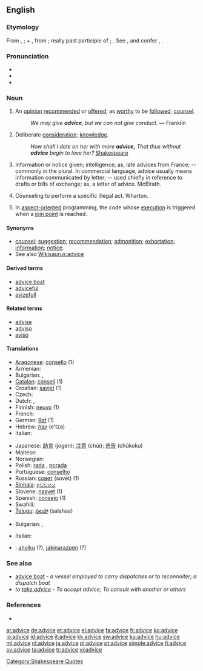 ==English==

===Etymology===
From {{etyl|enm}} {{term|avis|lang=enm}}, {{etyl|fr}} {{term|avis|lang=fr}}; + {{etyl|fro}} {{term|vis|lang=fro}}, from {{etyl|la}} {{term|visum||seemed, seen|lang=la}}; really past participle of {{term|videre||to see, so that|lang=la}}; {{term|vis|which has seemed best}}.  See {{term|vision}}, and confer {{term|avise}}, {{term|advise}}.

===Pronunciation===
* {{audio|en-us-advice.ogg|Audio (US)}}
* {{IPA|ædˈvaɪs}}
* {{rhymes|aɪs}}

===Noun===
{{en-noun|-|s}}

# An [[opinion]] [[recommend]]ed or [[offer]]ed, as [[worthy]] to be [[follow]]ed; [[counsel]].
#: ''We may give '''advice''', but we can not give conduct.'' &mdash; Franklin
# {{obsolete}} Deliberate [[consideration]]; [[knowledge]].
#: ''How shall I dote on her with more '''advice,''' That thus without '''advice''' begin to love her?'' [[w:Shakespeare|Shakespeare]]
# Information or notice given; intelligence; as, late advices from France; -- commonly in the plural. In commercial language, advice usually means information communicated by letter; -- used chiefly in reference to drafts or bills of exchange; as, a letter of advice. McElrath.
# {{law}} Counseling to perform a specific illegal act. Wharton.
# {{computing|programming}} In [[aspect-oriented]] programming, the code whose [[execution]] is triggered when a [[join point]] is reached.

====Synonyms====
* [[counsel]]; [[suggestion]]; [[recommendation]]; [[admonition]]; [[exhortation]]; [[information]]; [[notice]].
* See also [[Wikisaurus:advice]]

====Derived terms====
* [[advice boat]]
* [[adviceful]]
* [[avizefull]]

====Related terms====
* [[advise]]
* [[adviso]]
* [[aviso]]

====Translations====
{{trans-top|opinion recommended or offered, as worthy to be followed; counsel.}}
* [[Aragonese]]: [[consello]] {{m}} (1)
* Armenian: {{t-|hy|խորհուրդ|tr=xorhurd|xs=Armenian}}
* Bulgarian: {{t|bg|съвет|sc=Cyrl}},  {{t|bg|препоръка|sc=Cyrl}}
* [[Catalan]]: [[consell]] {{m}} (1)
* Croatian: [[savjet]] (1)
* Czech: {{t+|cs|rada|f}}
* Dutch: {{t+|nl|raad|m}}, {{t+|nl|advies}}
* Finnish: [[neuvo]] (1)
* French: {{t+|fr|conseil|m}}
* German: [[Rat]] {{m}} (1)
* Hebrew: [[עצה]] (e'tza)
* Italian: {{t+|it|consiglio|m}}
{{trans-mid}}
* Japanese: [[助言]] (jogen); [[注意]] (chūi); [[忠告]] (chūkoku)
* Maltese: {{t-|mt|parir|m|xs=Maltese}}
* Norwegian: {{t+|no|råd|n}}
* Polish: [[rada]] {{f}}, [[porada]] {{f}}
* Portuguese: [[conselho]] {{m}}
* Russian: [[совет]] (sovét) (1)
* [[Sinhala]]: [[අවවාදය]] {{n}}
* Slovene: [[nasvet]] {{m}} (1)
* Spanish: [[consejo]] {{m}} (1)
* Swahili: {{t+|sw|ushauri|xs=Swahili}}
* [[Telugu]]: [[సలహా]] (salahaa)
{{trans-bottom}}

{{trans-top|Information or notice given}}
* Bulgarian: {{t|bg|известие|sc=Cyrl}},  {{t+|bg|съобщение|sc=Cyrl}}
{{trans-mid}}
* Italian: {{t|it|avviso|m}}
{{trans-bottom}}
{{checktrans-top}}

* {{ttbc|Basque}}: [[aholku]] (?), [[jakinarazpen]] (?)
{{trans-bottom}}

===See also===
* [[advice boat]] - ''a vessel employed to carry dispatches or to reconnoiter; a dispatch boat''
* ''to [[take advice]]'' - ''To accept advice; To consult with another or others''

===References===
* {{R:1913}}

[[Category:Shakespeare Quotes]]

[[ar:advice]]
[[de:advice]]
[[et:advice]]
[[el:advice]]
[[fa:advice]]
[[fr:advice]]
[[ko:advice]]
[[io:advice]]
[[id:advice]]
[[it:advice]]
[[kk:advice]]
[[sw:advice]]
[[ku:advice]]
[[hu:advice]]
[[ml:advice]]
[[nl:advice]]
[[ja:advice]]
[[pl:advice]]
[[pt:advice]]
[[simple:advice]]
[[fi:advice]]
[[sv:advice]]
[[ta:advice]]
[[tr:advice]]
[[vi:advice]]
